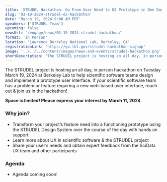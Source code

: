 ```yaml
---
title: 'STRUDEL Hackathon: Go From User Need to UI Prototype in One Day'
slug: '03-19-2024-strudel-ds-hackathon'
date: 'March 19, 2024 9:00 AM PDT'
speakers: ['STRUDEL Team']
upcoming: false
newsUrl: '/engage/news/03-19-2024-strudel-hackathon/'
format: 'In Person'
location: 'Lawrence Berkeley National Lab, Berkeley, CA'
registrationLink: 'https://go.lbl.gov/strudel-hackathon-signup'
image: '../../../content/images/news-and-events/strudel-hackathon.png'
shortDescription: 'The STRUDEL project is hosting an all day, in person hackathon on Tuesday March 19, 2024 at Berkeley Lab to help scientific software teams design and implement a prototype user interface. If your scientific software team has a problem or feature requiring a new web-based user interface, reach out & join us in the hackathon!'
---
```


The STRUDEL project is hosting an all day, in person hackathon on Tuesday March 19, 2024 at Berkeley Lab to help scientific software teams design and implement a prototype user interface. If your scientific software team has a problem or feature requiring a new web-based user interface, reach out & join us in the hackathon!

<b>Space is limited! Please express your interest by March 11, 2024</b>

### Why join?

- Transform your project’s feature need into a functioning prototype using the STRUDEL Design System over the course of the day with hands on support
- Learn more about UX in scientific software & the STRUDEL project
- Share your user’s needs and obtain expert feedback from the SciData UX team and other participants

    
### Agenda

- Agenda coming soon!